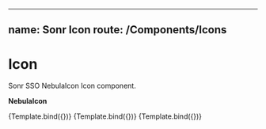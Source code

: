 <!-- Icon.stories.mdx -->


---
name: Sonr Icon
route: /Components/Icons
---

<Meta
  title="Icons"
  component={NebulaIcon}
/>

# Icon
Sonr SSO NebulaIcon Icon component.


**NebulaIcon**

<Canvas>
  <Story name="Filled" args={{ iconName: 'Aave', iconType: 'filled', className: "w-6 h-6" }}>
    {Template.bind({})}
  </Story>
  <Story name="Outline" args={{ iconName: 'Aave', iconType: 'outline', className: "w-6 h-6" }}>
    {Template.bind({})}
  </Story>
  <Story name="DuoTone" args={{ iconName: 'Aave', iconType: 'duotone', className: "w-6 h-6" }}>
    {Template.bind({})}
  </Story>
</Canvas>
